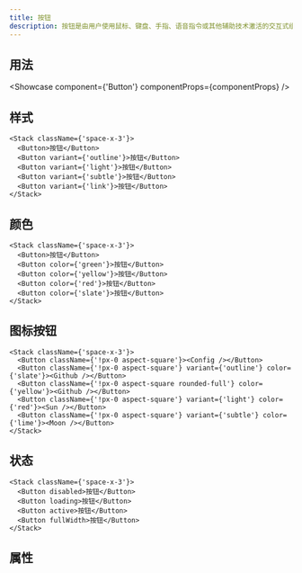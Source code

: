 ```yaml
---
title: 按钮
description: 按钮是由用户使用鼠标、键盘、手指、语音指令或其他辅助技术激活的交互式组件。一旦被激活，它就会执行一个可编程的操作，例如提交一个表单或打开一个对话框。
---
```


## 用法

<Showcase component={'Button'} componentProps={componentProps} />

## 样式

```tsx live editable
<Stack className={'space-x-3'}>
  <Button>按钮</Button>
  <Button variant={'outline'}>按钮</Button>
  <Button variant={'light'}>按钮</Button>
  <Button variant={'subtle'}>按钮</Button>
  <Button variant={'link'}>按钮</Button>
</Stack>
```

## 颜色

```tsx live editable
<Stack className={'space-x-3'}>
  <Button>按钮</Button>
  <Button color={'green'}>按钮</Button>
  <Button color={'yellow'}>按钮</Button>
  <Button color={'red'}>按钮</Button>
  <Button color={'slate'}>按钮</Button>
</Stack>
```

## 图标按钮

```tsx live editable
<Stack className={'space-x-3'}>
  <Button className={'!px-0 aspect-square'}><Config /></Button>
  <Button className={'!px-0 aspect-square'} variant={'outline'} color={'slate'}><Github /></Button>
  <Button className={'!px-0 aspect-square rounded-full'} color={'yellow'}><Github /></Button>
  <Button className={'!px-0 aspect-square'} variant={'light'} color={'red'}><Sun /></Button>
  <Button className={'!px-0 aspect-square'} variant={'subtle'} color={'lime'}><Moon /></Button>
</Stack>
```

## 状态

```tsx live editable
<Stack className={'space-x-3'}>
  <Button disabled>按钮</Button>
  <Button loading>按钮</Button>
  <Button active>按钮</Button>
  <Button fullWidth>按钮</Button>
</Stack>
```

## 属性

<PropsTable componentProps={componentProps} />
